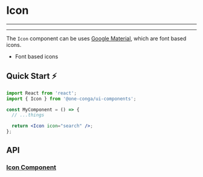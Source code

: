 

<Meta title="Components/Icon/README" component={Icon} />

# Icon

---

<Story id="components-icon--default" />

---

The `Icon` component can be uses [Google Material](https://material.io/resources/icons/?style=baseline), which are font based icons.
  - Font based icons

## Quick Start ⚡️

```jsx
import React from 'react';
import { Icon } from '@one-conga/ui-components';

const MyComponent = () => {
  // ...things

  return <Icon icon="search" />;
};
```

## API

### [Icon Component](https://github.com/featherweight-design/component-library/src/components/Form/Icon/Icon.tsx)

<Props of={Icon} />
